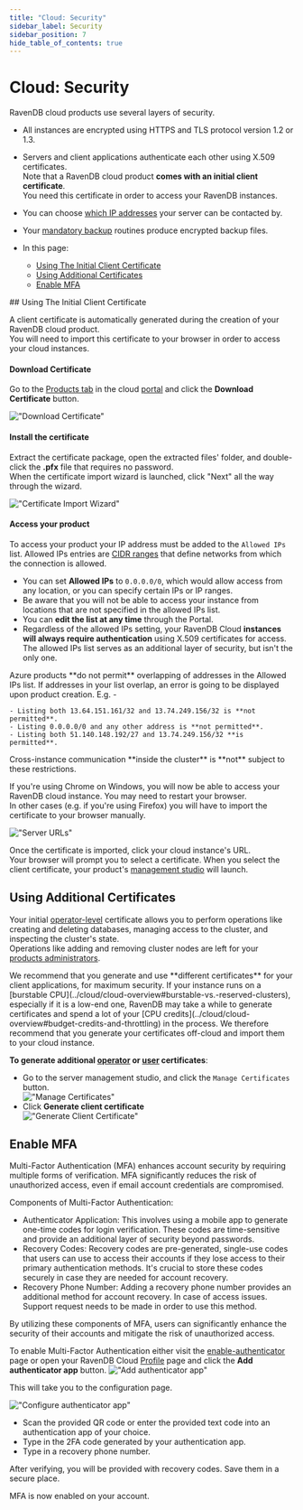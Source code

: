 ```yaml
---
title: "Cloud: Security"
sidebar_label: Security
sidebar_position: 7
hide_table_of_contents: true
---
```



# Cloud: Security
<Admonition type="note" title="Note">

RavenDB cloud products use several layers of security.  

* All instances are encrypted using HTTPS and TLS protocol version 1.2 or 1.3.  

* Servers and client applications authenticate each other using X.509 certificates.  
  <Admonition type="info" title="Info">
  Note that a RavenDB cloud product **comes with an initial client certificate**.  
  You need this certificate in order to access your RavenDB instances.  
  </Admonition>

* You can choose [which IP addresses](../cloud/portal/cloud-portal-products-tab#manage-product-the-security-tab) your server can be contacted by.  

* Your [mandatory backup](../cloud/cloud-backup-and-restore#the-mandatory-backup-routine) routines produce encrypted backup files.  

* In this page:  
    * [Using The Initial Client Certificate](cloud-security#using-the-initial-client-certificate)  
    * [Using Additional Certificates](cloud-security#using-additional-certificates)  
    * [Enable MFA](../cloud/cloud-security#enable-mfa)

</Admonition>
## Using The Initial Client Certificate

A client certificate is automatically generated during the creation of your RavenDB cloud product.  
You will need to import this certificate to your browser in order to access your cloud instances.  
#### Download Certificate  

Go to the [Products tab](../cloud/portal/cloud-portal-products-tab) in the cloud [portal](../cloud/portal/cloud-portal) 
and click the **Download Certificate** button.  

!["Download Certificate"](./assets/security-001-download-certificate.png)  
#### Install the certificate  

Extract the certificate package, open the extracted files' folder, and double-click the **.pfx** file that requires no password.  
When the certificate import wizard is launched, click "Next" all the way through the wizard.  

!["Certificate Import Wizard"](./assets/security-002-wizard.png)  
#### Access your product  

To access your product your IP address must be added to the `Allowed IPs` list.
Allowed IPs entries are [CIDR ranges](https://en.wikipedia.org/wiki/Classless_Inter-Domain_Routing#CIDR_notation) 
that define networks from which the connection is allowed.

- You can set **Allowed IPs** to `0.0.0.0/0`, which would allow access from any location, or you can specify certain IPs
  or IP ranges.
- Be aware that you will not be able to access your instance from locations that are not specified in the allowed IPs
  list.
- You can **edit the list at any time** through the Portal.
- Regardless of the allowed IPs setting, your RavenDB Cloud **instances will always require authentication** using X.509
  certificates for access. The allowed IPs list serves as an additional layer of security, but isn't the only one.

<Admonition type="warning" title="Warning">
Azure products **do not permit** overlapping of addresses in the Allowed IPs list.  
If addresses in your list overlap, an error is going to be displayed upon product creation. E.g. -

    - Listing both 13.64.151.161/32 and 13.74.249.156/32 is **not permitted**.
    - Listing 0.0.0.0/0 and any other address is **not permitted**.
    - Listing both 51.140.148.192/27 and 13.74.249.156/32 **is permitted**.  

</Admonition>

<Admonition type="note" title="Note">
Cross-instance communication **inside the cluster** is **not** subject to these restrictions.
</Admonition>

If you're using Chrome on Windows, you will now be able to access your RavenDB cloud instance. You may need to restart your browser.  
In other cases (e.g. if you're using Firefox) you will have to import the certificate to your browser manually.  

!["Server URLs"](./assets/migration-001-urls.png)  
  
Once the certificate is imported, click your cloud instance's URL.  
Your browser will prompt you to select a certificate. When you select the client certificate, your product's 
[management studio](../studio/overview) will launch.  



## Using Additional Certificates

Your initial [operator-level](../server/security/authorization/security-clearance-and-permissions#operator) 
certificate allows you to perform operations like creating and deleting databases, managing access to the cluster, and inspecting the cluster's state.  
Operations like adding and removing cluster nodes are left for your [products administrators](../cloud/cloud-overview#ravendb-on-the-cloud-overview).  

<Admonition type="info" title="Info">
We recommend that you generate and use **different certificates** for your client applications, for maximum security.  
</Admonition>

<Admonition type="info" title="Info">
If your instance runs on a [burstable CPU](../cloud/cloud-overview#burstable-vs.-reserved-clusters), especially if it is a low-end one, 
RavenDB may take a while to generate certificates and spend a lot of your [CPU credits](../cloud/cloud-overview#budget-credits-and-throttling) in the 
process.  
We therefore recommend that you generate your certificates off-cloud and import them to your cloud instance.  
</Admonition>

**To generate additional [operator](../server/security/authorization/security-clearance-and-permissions#operator) 
  or [user](../server/security/authorization/security-clearance-and-permissions#user) certificates**:  
 
* Go to the server management studio, and click the `Manage Certificates` button.  
  !["Manage Certificates"](./assets/migration-002-manage-certificates.png)  
* Click **Generate client certificate**  
  !["Generate Client Certificate"](./assets/security-003-generate-client-certificate.png)  



## Enable MFA

Multi-Factor Authentication (MFA) enhances account security by requiring multiple forms of verification.
MFA significantly reduces the risk of unauthorized access, even if email account credentials are compromised.

Components of Multi-Factor Authentication:

* Authenticator Application: This involves using a mobile app to generate one-time codes for login verification. These
  codes are time-sensitive and provide an additional layer of security beyond passwords.
* Recovery Codes: Recovery codes are pre-generated, single-use codes that users can use to access their accounts if they
  lose access to their primary authentication methods. It's crucial to store these codes securely in case they are
  needed for account recovery.
* Recovery Phone Number: Adding a recovery phone number provides an additional method for account recovery. In case of
  access issues. Support request needs to be made in order to use this method.

By utilizing these components of MFA, users can significantly enhance the security of their accounts and mitigate the
risk of unauthorized access.

To enable Multi-Factor Authentication either visit
the [enable-authenticator](https://cloud.ravendb.net/portal/profile/enable-authenticator) page
or open your RavenDB Cloud [Profile](https://cloud.ravendb.net/portal/profile) page and click the **Add authenticator
app** button.
!["Add authenticator app"](./assets/mfa-001-add-authenticator.png)

This will take you to the configuration page.

!["Configure authenticator app"](./assets/mfa-002-configuration.png)

- Scan the provided QR code or enter the provided text code into an authentication app of your choice.
- Type in the 2FA code generated by your authentication app.
- Type in a recovery phone number.

After verifying, you will be provided with recovery codes. Save them in a secure place.

MFA is now enabled on your account.



